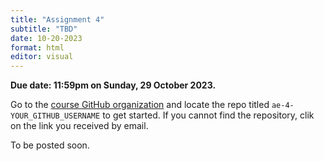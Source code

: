 ```yaml
---
title: "Assignment 4"
subtitle: "TBD"
date: 10-20-2023
format: html
editor: visual
---
```


::: callout-important
**Due date: 11:59pm on Sunday, 29 October 2023.**
:::

::: callout-note
Go to the [course GitHub organization](https://github.com/MATH-517) and locate the repo titled `ae-4-YOUR_GITHUB_USERNAME` to get started. If you cannot find the repository, clik on the link you received by email.
:::

To be posted soon.